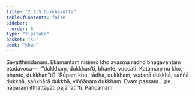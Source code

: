 ```yaml
---
title: "2.2.5 Dukkhasutta"
tableOfContents: false
sidebar:
  order: 8
type: "tipitaka"
basket: "su"
book: "khan"
---
```



<DynamicBreadcrumb />

<Division number="174" book="khan" bookNo="13" page="160">

<Paragraph number="856" book="khan">
Sāvatthinidānaṃ. Ekamantaṃ nisinno kho āyasmā rādho bhagavantaṃ etadavoca—  “‘dukkhaṃ, dukkhan’ti, bhante, vuccati. Katamaṃ nu kho, bhante, dukkhan”ti? “Rūpaṃ kho, rādha, dukkhaṃ, vedanā dukkhā, saññā dukkhā, saṅkhārā dukkhā, viññāṇaṃ dukkhaṃ. Evaṃ passaṃ …pe…  nāparaṃ itthattāyāti pajānātī”ti.

</Paragraph>
</Division>

<Paragraph number="857" type="center" book="khan">
Pañcamaṃ.
</Paragraph>